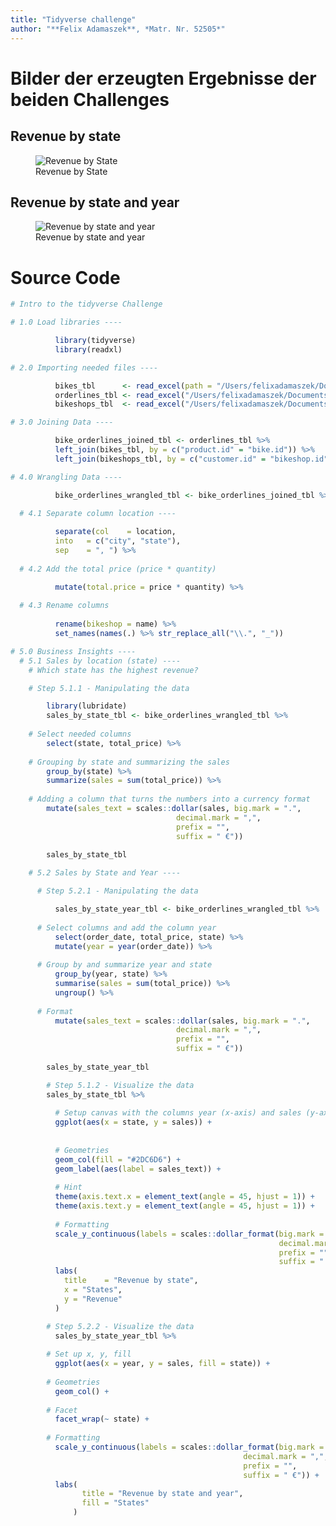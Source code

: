 ```yaml
---
title: "Tidyverse challenge"
author: "**Felix Adamaszek**, *Matr. Nr. 52505*"
---
```



# Bilder der erzeugten Ergebnisse der beiden Challenges

## Revenue by state

![Revenue by State](../../assets/img/graph.png)

## Revenue by state and year

![Revenue by state and year](../../content/01_journal/01_tidyverse_files/figure-html/plot-2.png)

# Source Code


```r
# Intro to the tidyverse Challenge

# 1.0 Load libraries ----

          library(tidyverse)
          library(readxl)

# 2.0 Importing needed files ----

          bikes_tbl      <- read_excel(path = "/Users/felixadamaszek/Documents/GitHub/ss23-bdsb-FelixAdams1827/Eigener Ordner/Intro to the tidyverse/Business Case/01_bike_sales/01_raw_data/bikes.xlsx")
          orderlines_tbl <- read_excel("/Users/felixadamaszek/Documents/GitHub/ss23-bdsb-FelixAdams1827/Eigener Ordner/Intro to the tidyverse/Business Case/01_bike_sales/01_raw_data/orderlines.xlsx")
          bikeshops_tbl  <- read_excel("/Users/felixadamaszek/Documents/GitHub/ss23-bdsb-FelixAdams1827/Eigener Ordner/Intro to the tidyverse/Business Case/01_bike_sales/01_raw_data/bikeshops.xlsx")

# 3.0 Joining Data ----

          bike_orderlines_joined_tbl <- orderlines_tbl %>%
          left_join(bikes_tbl, by = c("product.id" = "bike.id")) %>%
          left_join(bikeshops_tbl, by = c("customer.id" = "bikeshop.id"))

# 4.0 Wrangling Data ----

          bike_orderlines_wrangled_tbl <- bike_orderlines_joined_tbl %>%
  
  # 4.1 Separate column location ----

          separate(col    = location,
          into   = c("city", "state"),
          sep    = ", ") %>%
  
  # 4.2 Add the total price (price * quantity) 

          mutate(total.price = price * quantity) %>%
  
  # 4.3 Rename columns 
  
          rename(bikeshop = name) %>%
          set_names(names(.) %>% str_replace_all("\\.", "_"))

# 5.0 Business Insights ----
  # 5.1 Sales by location (state) ----
    # Which state has the highest revenue?

    # Step 5.1.1 - Manipulating the data

        library(lubridate)
        sales_by_state_tbl <- bike_orderlines_wrangled_tbl %>%
  
    # Select needed columns
        select(state, total_price) %>%
  
    # Grouping by state and summarizing the sales
        group_by(state) %>% 
        summarize(sales = sum(total_price)) %>%
        
    # Adding a column that turns the numbers into a currency format
        mutate(sales_text = scales::dollar(sales, big.mark = ".", 
                                     decimal.mark = ",", 
                                     prefix = "", 
                                     suffix = " €"))

        sales_by_state_tbl
        
    # 5.2 Sales by State and Year ----

      # Step 5.2.1 - Manipulating the data

          sales_by_state_year_tbl <- bike_orderlines_wrangled_tbl %>%
  
      # Select columns and add the column year
          select(order_date, total_price, state) %>%
          mutate(year = year(order_date)) %>%
  
      # Group by and summarize year and state
          group_by(year, state) %>%
          summarise(sales = sum(total_price)) %>%
          ungroup() %>%
  
      # Format
          mutate(sales_text = scales::dollar(sales, big.mark = ".", 
                                     decimal.mark = ",", 
                                     prefix = "", 
                                     suffix = " €"))
        
        sales_by_state_year_tbl

```
```r
        
        # Step 5.1.2 - Visualize the data
        sales_by_state_tbl %>%
          
          # Setup canvas with the columns year (x-axis) and sales (y-axis)
          ggplot(aes(x = state, y = sales)) +
          
          
          # Geometries
          geom_col(fill = "#2DC6D6") + 
          geom_label(aes(label = sales_text)) +
          
          # Hint
          theme(axis.text.x = element_text(angle = 45, hjust = 1)) +
          theme(axis.text.y = element_text(angle = 45, hjust = 1)) +
          
          # Formatting
          scale_y_continuous(labels = scales::dollar_format(big.mark = ".", 
                                                            decimal.mark = ",", 
                                                            prefix = "", 
                                                            suffix = " €")) +
          labs(
            title    = "Revenue by state",
            x = "States",
            y = "Revenue"
          )

        # Step 5.2.2 - Visualize the data
          sales_by_state_year_tbl %>%
  
        # Set up x, y, fill
          ggplot(aes(x = year, y = sales, fill = state)) +
  
        # Geometries
          geom_col() + 
  
        # Facet
          facet_wrap(~ state) +
  
        # Formatting
          scale_y_continuous(labels = scales::dollar_format(big.mark = ".", 
                                                    decimal.mark = ",", 
                                                    prefix = "", 
                                                    suffix = " €")) +
          labs(
                title = "Revenue by state and year",
                fill = "States"
              )
```